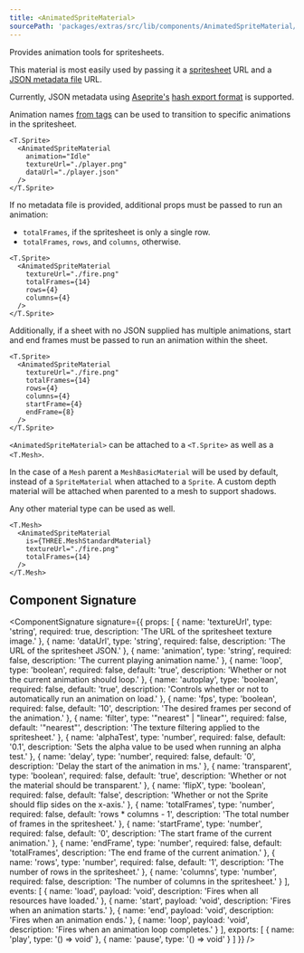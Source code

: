 ```yaml
---
title: <AnimatedSpriteMaterial>
sourcePath: 'packages/extras/src/lib/components/AnimatedSpriteMaterial/AnimatedSpriteMaterial.svelte'
---
```


Provides animation tools for spritesheets.

<Example path="extras/animated-sprite-material" />

This material is most easily used by passing it a [spritesheet](https://www.aseprite.org/docs/sprite-sheet/) URL and a [JSON metadata file](https://gist.github.com/dacap/db18e5747a4b6e208d3c) URL.

Currently, JSON metadata using [Aseprite's](https://www.aseprite.org/) [hash export format](https://www.aseprite.org/docs/cli/#data) is supported.

Animation names [from tags](https://www.aseprite.org/docs/tags) can be used to transition to specific animations in the spritesheet.

```svelte {4,5}+
<T.Sprite>
  <AnimatedSpriteMaterial
    animation="Idle"
    textureUrl="./player.png"
    dataUrl="./player.json"
  />
</T.Sprite>
```

If no metadata file is provided, additional props must be passed to run an animation:

- `totalFrames`, if the spritesheet is only a single row.
- `totalFrames`, `rows`, and `columns`, otherwise.

```svelte {4-6}+
<T.Sprite>
  <AnimatedSpriteMaterial
    textureUrl="./fire.png"
    totalFrames={14}
    rows={4}
    columns={4}
  />
</T.Sprite>
```

Additionally, if a sheet with no JSON supplied has multiple animations, start and end frames must be passed to run an animation within the sheet.

```svelte {7-8}+
<T.Sprite>
  <AnimatedSpriteMaterial
    textureUrl="./fire.png"
    totalFrames={14}
    rows={4}
    columns={4}
    startFrame={4}
    endFrame={8}
  />
</T.Sprite>
```

`<AnimatedSpriteMaterial>` can be attached to a `<T.Sprite>` as well as a `<T.Mesh>`.

<Example path="extras/animated-sprite-mesh" />

In the case of a `Mesh` parent a `MeshBasicMaterial` will be used by default, instead of a `SpriteMaterial` when attached to a `Sprite`. A custom depth material will be attached when parented to a mesh to support shadows.

Any other material type can be used as well.

```svelte {3}+
<T.Mesh>
  <AnimatedSpriteMaterial
    is={THREE.MeshStandardMaterial}
    textureUrl="./fire.png"
    totalFrames={14}
  />
</T.Mesh>
```

## Component Signature

<ComponentSignature
  signature={{
    props: [
      {
        name: 'textureUrl',
        type: 'string',
        required: true,
        description: 'The URL of the spritesheet texture image.'
      },
      {
        name: 'dataUrl',
        type: 'string',
        required: false,
        description: 'The URL of the spritesheet JSON.'
      },
      {
        name: 'animation',
        type: 'string',
        required: false,
        description: 'The current playing animation name.'
      },
      {
        name: 'loop',
        type: 'boolean',
        required: false,
        default: 'true',
        description: 'Whether or not the current animation should loop.'
      },
      {
        name: 'autoplay',
        type: 'boolean',
        required: false,
        default: 'true',
        description: 'Controls whether or not to automatically run an animation on load.'
      },
      {
        name: 'fps',
        type: 'boolean',
        required: false,
        default: '10',
        description: 'The desired frames per second of the animation.'
      },
      {
        name: 'filter',
        type: '"nearest" | "linear"',
        required: false,
        default: '"nearest"',
        description: 'The texture filtering applied to the spritesheet.'
      },
      {
        name: 'alphaTest',
        type: 'number',
        required: false,
        default: '0.1',
        description: 'Sets the alpha value to be used when running an alpha test.'
      },
      {
        name: 'delay',
        type: 'number',
        required: false,
        default: '0',
        description: 'Delay the start of the animation in ms.'
      },
      {
        name: 'transparent',
        type: 'boolean',
        required: false,
        default: 'true',
        description: 'Whether or not the material should be transparent.'
      },
      {
        name: 'flipX',
        type: 'boolean',
        required: false,
        default: 'false',
        description: 'Whether or not the Sprite should flip sides on the x-axis.'
      },
      {
        name: 'totalFrames',
        type: 'number',
        required: false,
        default: 'rows * columns - 1',
        description: 'The total number of frames in the spritesheet.'
      },
      {
        name: 'startFrame',
        type: 'number',
        required: false,
        default: '0',
        description: 'The start frame of the current animation.'
      },
      {
        name: 'endFrame',
        type: 'number',
        required: false,
        default: 'totalFrames',
        description: 'The end frame of the current animation.'
      },
      {
        name: 'rows',
        type: 'number',
        required: false,
        default: '1',
        description: 'The number of rows in the spritesheet.'
      },
      {
        name: 'columns',
        type: 'number',
        required: false,
        description: 'The number of columns in the spritesheet.'
      }
    ],
    events: [
      { name: 'load', payload: 'void', description: 'Fires when all resources have loaded.' },
      { name: 'start', payload: 'void', description: 'Fires when an animation starts.' },
      { name: 'end', payload: 'void', description: 'Fires when an animation ends.' },
      { name: 'loop', payload: 'void', description: 'Fires when an animation loop completes.' }
    ],
    exports: [
      { name: 'play', type: '() => void' },
      { name: 'pause', type: '() => void' }
    ]
  }}
/>
